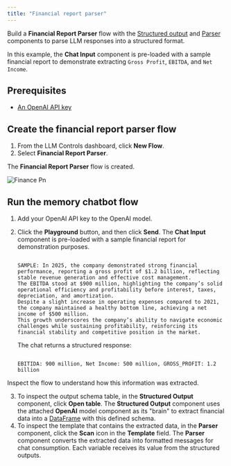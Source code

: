 ```yaml
---
title: "Financial report parser"
---
```


Build a **Financial Report Parser** flow with the [Structured output](https://docs.llmcontrols.ai/Components/Helpers#structured-output) and [Parser](https://docs.llmcontrols.ai/Components/Processing#parser) components to parse LLM responses into a structured format.

In this example, the **Chat Input** component is pre-loaded with a sample financial report to demonstrate extracting `Gross Profit`, `EBITDA`, and `Net Income`.

## **Prerequisites**[**​**](https://docs.langflow.org/financial-report-parser#prerequisites)

- [An OpenAI API key](https://platform.openai.com/)

## **Create the financial report parser flow**[**​**](https://docs.langflow.org/financial-report-parser#create-the-financial-report-parser-flow)

1. From the LLM Controls dashboard, click **New Flow**.
2. Select **Financial Report Parser**.

The **Financial Report Parser** flow is created.

![Finance Pn](/images/finance.png)

## **Run the memory chatbot flow**[**​**](https://docs.langflow.org/financial-report-parser#run-the-memory-chatbot-flow)

1. Add your OpenAI API key to the OpenAI model.
2. Click the **Playground** button, and then click **Send**. The **Chat Input** component is pre-loaded with a sample financial report for demonstration purposes.

   ```
   
   SAMPLE: In 2025, the company demonstrated strong financial performance, reporting a gross profit of $1.2 billion, reflecting stable revenue generation and effective cost management. 
   The EBITDA stood at $900 million, highlighting the company’s solid operational efficiency and profitability before interest, taxes, depreciation, and amortization.
   Despite a slight increase in operating expenses compared to 2021, the company maintained a healthy bottom line, achieving a net income of $500 million. 
   This growth underscores the company’s ability to navigate economic challenges while sustaining profitability, reinforcing its financial stability and competitive position in the market.
   ```

   The chat returns a structured response:

   ```
   
   EBITIDA: 900 million, Net Income: 500 million, GROSS_PROFIT: 1.2 billion 
   ```

Inspect the flow to understand how this information was extracted.

3. To inspect the output schema table, in the **Structured Output** component, click **Open table**. The **Structured Output** component uses the attached **OpenAI** model component as its "brain" to extract financial data into a [DataFrame](https://docs.llmcontrols.ai/Concepts/LLMCobjects#dataframe-object%E2%80%8B) with this defined schema.
4. To inspect the template that contains the extracted data, in the **Parser** component, click the **Scan** icon in the **Template** field. The **Parser** component converts the extracted data into formatted messages for chat consumption. Each variable receives its value from the structured outputs.